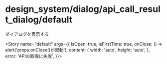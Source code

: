 
<Meta
  title="design_system/dialog/api_call_result_dialog/default"
  component={APICallResultDialog}
/>

# design_system/dialog/api_call_result_dialog/default

ダイアログを表示する

<Story
  name="default"
  args={{
    isOpen: true,
    isFirstTime: true,
    onClose: () => alert('props.onClose()が起動'),
    content: {
      width: 'auto',
      height: 'auto',
    },
    error: 'APIの取得に失敗',
  }}></Story>

<Props story="default" />
